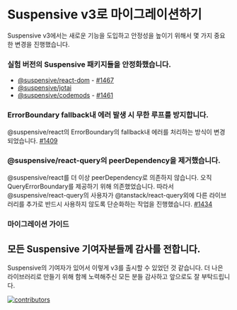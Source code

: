 
# Suspensive v3로 마이그레이션하기

Suspensive v3에서는 새로운 기능을 도입하고 안정성을 높이기 위해서 몇 가지 중요한 변경을 진행했습니다.

### 실험 버전의 Suspensive 패키지들을 안정화했습니다.

- [@suspensive/react-dom](../react-dom/installation) - [#1467](https://github.com/toss/suspensive/pull/1467)
- [@suspensive/jotai](../jotai/motivation)
- [@suspensive/codemods](../codemods/motivation) - [#1461](https://github.com/toss/suspensive/pull/1461)

### ErrorBoundary fallback내 에러 발생 시 무한 루프를 방지합니다.

@suspensive/react의 ErrorBoundary의 fallback내 에러를 처리하는 방식이 변경되었습니다. [#1409](https://github.com/toss/suspensive/pull/1409)

### @suspensive/react-query의 peerDependency을 제거했습니다.

@suspensive/react를 더 이상 peerDependency로 의존하지 않습니다. 오직 QueryErrorBoundary를 제공하기 위해 의존했었습니다.
따라서 @suspensive/react-query의 사용자가 @tanstack/react-query외에 다른 라이브러리를 추가로 반드시 사용하지 않도록 단순화하는 작업을 진행했습니다. [#1434](https://github.com/toss/suspensive/pull/1434)

### 마이그레이션 가이드

<Cards num={2}>
  <Cards.Card
    title="@suspensive/react v3 보기"
    href="/docs/react/migration/migrate-to-v3"
  />
  <Cards.Card
    title="@suspensive/react-query v3 보기"
    href="/docs/react-query/migration/migrate-to-v3"
  />
</Cards>

## 모든 Suspensive 기여자분들께 감사를 전합니다.

Suspensive의 기여자가 있어서 이렇게 v3를 출시할 수 있었던 것 같습니다. 더 나은 라이브러리로 만들기 위해 함께 노력해주신 모든 분들 감사하고 앞으로도 잘 부탁드립니다.

[![contributors](https://contrib.rocks/image?repo=toss/suspensive)](https://github.com/toss/suspensive/graphs/contributors)
